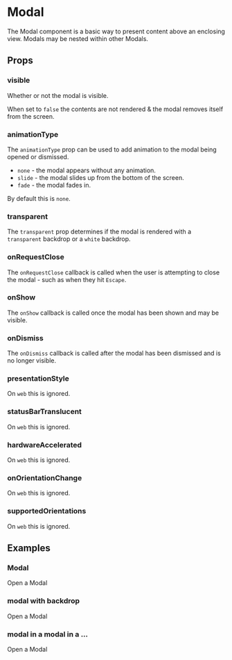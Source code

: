 
<Meta title="Components|Modal" />

# Modal

The Modal component is a basic way to present content above an enclosing view.
Modals may be nested within other Modals.

## Props

<Props of={Stories.ofProps} />

### visible

Whether or not the modal is visible.

When set to `false` the contents are not rendered & the modal removes itself
from the screen.

### animationType

The `animationType` prop can be used to add animation to the modal
being opened or dismissed.

* `none` - the modal appears without any animation.
* `slide` - the modal slides up from the bottom of the screen.
* `fade` - the modal fades in.

By default this is `none`.

### transparent

The `transparent` prop determines if the modal is rendered with a `transparent` backdrop or
a `white` backdrop.

### onRequestClose

The `onRequestClose` callback is called when the user is attempting to close the modal -
such as when they hit `Escape`.

### onShow

The `onShow` callback is called once the modal has been shown and may be visible.

### onDismiss

The `onDismiss` callback is called after the modal has been dismissed and is no longer visible.

### presentationStyle

On `web` this is ignored.

### statusBarTranslucent

On `web` this is ignored.

### hardwareAccelerated

On `web` this is ignored.

### onOrientationChange

On `web` this is ignored.

### supportedOrientations

On `web` this is ignored.

## Examples

### Modal

Open a Modal

<Preview withSource='none'>
  <Story name="modal">
    <Stories.modal />
  </Story>
</Preview>

### modal with backdrop

Open a Modal

<Preview withSource='none'>
  <Story name="modalBackdrop">
    <Stories.modalBackdrop />
  </Story>
</Preview>

### modal in a modal in a ...

Open a Modal

<Preview withSource='none'>
  <Story name="modalception">
    <Stories.modalception />
  </Story>
</Preview>
